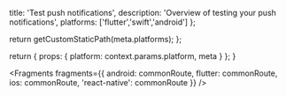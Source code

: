                   
  title: 'Test push notifications',
  description: 'Overview of testing your push notifications',
  platforms: ['flutter','swift','android']
};

  return getCustomStaticPath(meta.platforms);
};

  return {
    props: {
      platform: context.params.platform,
      meta
    }
  };
}
          



<Fragments
  fragments={{
    android: commonRoute,
    flutter: commonRoute,
    ios: commonRoute,
    'react-native': commonRoute
  }}
/>
